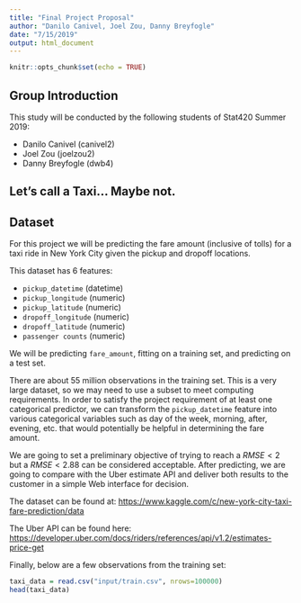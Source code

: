 ```yaml
---
title: "Final Project Proposal"
author: "Danilo Canivel, Joel Zou, Danny Breyfogle"
date: "7/15/2019"
output: html_document
---
```



```r
knitr::opts_chunk$set(echo = TRUE)
```

## Group Introduction

This study will be conducted by the following students of Stat420 Summer 2019:

 - Danilo Canivel (canivel2)
 - Joel Zou (joelzou2)
 - Danny Breyfogle (dwb4)

## Let's call a Taxi... Maybe not.

## Dataset

For this project we will be predicting the fare amount (inclusive of tolls) for a taxi ride in New York City given the pickup and dropoff locations. 

This dataset has 6 features:

- `pickup_datetime` (datetime)
- `pickup_longitude` (numeric)
- `pickup_latitude` (numeric)
- `dropoff_longitude` (numeric)
- `dropoff_latitude` (numeric)
- `passenger counts` (numeric)

We will be predicting `fare_amount`, fitting on a training set, and predicting on a test set.

There are about 55 million observations in the training set. This is a very large dataset, so we may need to use a subset to meet computing requirements. In order to satisfy the project requirement of at least one categorical predictor, we can transform the `pickup_datetime` feature into various categorical variables such as day of the week, morning, after, evening, etc. that would potentially be helpful in determining the fare amount.

We are going to set a preliminary objective of trying to reach a $RMSE < 2$ but a $RMSE < 2.88$ can be considered acceptable. After predicting, we are going to compare with the Uber estimate API and deliver both results to the customer in a simple Web interface for decision.

The dataset can be found at: [https://www.kaggle.com/c/new-york-city-taxi-fare-prediction/data]()

The Uber API can be found here:
[https://developer.uber.com/docs/riders/references/api/v1.2/estimates-price-get]()

Finally, below are a few observations from the training set:

```r
taxi_data = read.csv("input/train.csv", nrows=100000)
head(taxi_data)
```